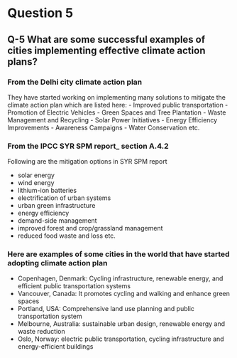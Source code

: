 # Question 5

## Q-5 What are some successful examples of cities implementing effective climate action plans?

### From the Delhi city climate action plan
They have started working on implementing many solutions to mitigate the climate action plan which are listed here:
- Improved public transportation
- Promotion of Electric Vehicles
- Green Spaces and Tree Plantation
- Waste Management and Recycling
- Solar Power Initiatives
- Energy Efficiency Improvements
- Awareness Campaigns
- Water Conservation etc.

### From the IPCC SYR SPM report_ section A.4.2 

Following are the mitigation options in SYR SPM report

- solar energy
- wind energy
- lithium-ion batteries
- electrification of urban systems 
- urban green infrastructure
- energy efficiency
- demand-side management
- improved forest and crop/grassland management
- reduced food waste and loss etc.

### Here are examples of some cities in the world that have started adopting climate action plan

- Copenhagen, Denmark:  Cycling infrastructure, renewable energy, and efficient public transportation systems
- Vancouver, Canada: It promotes cycling and walking and enhance green spaces
- Portland, USA: Comprehensive land use planning and public transportation system 
- Melbourne, Australia: sustainable urban design, renewable energy and waste reduction
- Oslo, Norway: electric public transportation, cycling infrastructure and energy-efficient buildings


